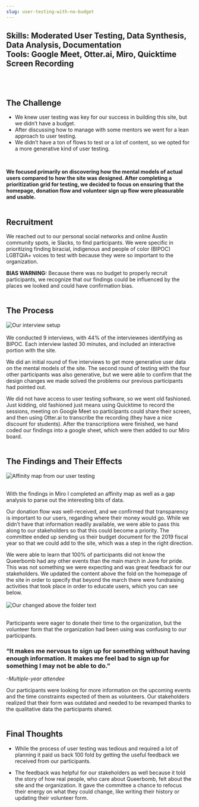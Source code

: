 ```yaml
---
slug: user-testing-with-no-budget
---
```

## Skills: Moderated User Testing, Data Synthesis, Data Analysis, Documentation <br/> Tools: Google Meet, Otter.ai, Miro, Quicktime Screen Recording <br/>
<br/>
<br/>

## The Challenge

* We knew user testing was key for our success in building this site, but we didn’t have a budget.
* After discussing how to manage with some mentors we went for a lean approach to user testing.
* We didn’t have a ton of flows to test or a lot of content, so we opted for a more generative kind of user testing.
<br/>

**We focused primarily on discovering how the mental models of actual users compared to how the site was designed.  After completing a prioritization grid for testing, we decided to focus on ensuring that the homepage, donation flow and volunteer sign up flow were pleasurable and usable.**
<br/>
<br/>

## Recruitment

We reached out to our personal social networks and online Austin community spots, ie Slacks, to find participants.  We were specific in prioritizing finding biracial, indigenous and people of color (BIPOC) LGBTQIA+ voices to test with because they were so important to the organization.

**BIAS WARNING:** Because there was no budget to properly recruit participants, we recognize that our findings could be influenced by the places we looked and could have confirmation bias.
<br/>
<br/>

## The Process
![Our interview setup](https://res.cloudinary.com/csdesign/image/upload/v1610479973/portfolio%20site/Screen_Shot_2021-01-05_at_1.09.22_PM_vym8qu.png)
<br/><br/>
We conducted 9 interviews, with 44% of the interviewees identifying as BIPOC.  Each interview lasted 30 minutes, and included an interactive portion with the site.

We did an initial round of five interviews to get more generative user data on the mental models of the site.  The second round of testing with the four other participants was also generative, but we were able to confirm that the design changes we made solved the problems our previous participants had pointed out.

We did not have access to user testing software, so we went old fashioned.  Just kidding, old fashioned just means using Quicktime to record the sessions, meeting on Google Meet so participants could share their screen, and then using Otter.ai to transcribe the recording (they have a nice discount for students).  After the transcriptions were finished, we hand coded our findings into a google sheet, which were then added to our Miro board.
<br/>
<br/>


## The Findings and Their Effects
 ![Affinity map from our user testing](https://res.cloudinary.com/csdesign/image/upload/v1610487156/portfolio%20site/Screen_Shot_2021-01-12_at_3.32.16_PM_zl7coi.png)<br/><br/>

 With the findings in Miro I completed an affinity map as well as a gap analysis to parse out the interesting bits of data.

Our donation flow was well-received, and we confirmed that transparency is important to our users, regarding where their money would go. While we didn’t have that information readily available, we were able to pass this along to our stakeholders so that this could become a priority.  The committee ended up sending us their budget document for the 2019 fiscal year so that we could add to the site, which was a step in the right direction.

We were able to learn that 100% of participants did not know the Queerbomb had any other events than the main march in June for pride.  This was not something we were expecting and was great feedback for our stakeholders.  We updated the content above the fold on the homepage of the site in order to specify that beyond the march there were fundraising activities that took place in order to educate users, which you can see below. <br/><br/>
![Our changed above the folder text](https://res.cloudinary.com/csdesign/image/upload/v1610488378/portfolio%20site/textchange_jm9rbk.png) <br/><br/>

Participants were eager to donate their time to the organization, but the volunteer form that the organization had been using was confusing to our participants.

### “It makes me nervous to sign up for something without having enough information. It makes me feel bad to sign up for something I may not be able to do.”
*-Multiple-year attendee*

Our participants were looking for more information on the upcoming events and the time constraints expected of them as volunteers.  Our stakeholders realized that their form was outdated and needed to be revamped thanks to the qualitative data the participants shared.
<br/>
<br/>

## Final Thoughts

* While the process of user testing was tedious and required a lot of planning it paid us back 100 fold by getting the useful feedback we received from our participants.

* The feedback was helpful for our stakeholders as well because it told the story of how real people, who care about Queerbomb, felt about the site and the organization. It gave the committee a chance to refocus their energy on what they could change, like writing their history or updating their volunteer form.

